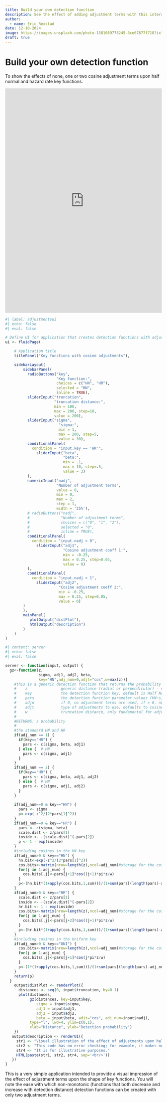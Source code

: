 ```yaml
---
title: Build your own detection function
description: See the effect of adding adjustment terms with this interactive app.
author: 
  - name: Eric Rexstad
date: 12-10-2024
image: https://images.unsplash.com/photo-1581089778245-3ce67677f718?ixlib=rb-4.0.3&ixid=M3wxMjA3fDB8MHxzZWFyY2h8M3x8ZXF1YXRpb25zfGVufDB8fDB8fHww&auto=format&fit=crop&w=500&q=60
draft: true
---
```


# Build your own detection function

To show the effects of none, one or two cosine adjustment terms upon half normal and hazard rate key functions.

<iframe id="example1" src="https://erex.shinyapps.io/adjtermsplot/" style="border: none; width: 100%; height: 720px" frameborder="0"></iframe>

```r
#| label: adjustmentsui
#| echo: false
#| eval: false

# Define UI for application that creates detection functions with adjustments
ui <- fluidPage(

    # Application title
    titlePanel("Key functions with cosine adjustments"),

    sidebarLayout(
        sidebarPanel(
          radioButtons("key",
                       "Key function:",
                       choices = c("HN", "HR"),
                       selected = "HN",
                       inline = TRUE),
          sliderInput("truncation",
                      "truncation distance:",
                      min = 100,
                      max = 200, step=10,
                      value = 200),
          sliderInput("sigma",
                        "sigma:",
                        min = 1,
                        max = 200, step=5,
                        value = 30),
          conditionalPanel(
            condition = "input.key == 'HR'",
              sliderInput("beta",
                          "beta:",
                          min = .1,
                          max = 10, step=.5,
                          value = 3)
          ),
          numericInput("nadj",
                       "Number of adjustment terms",
                       value = 0,
                       min = 0,
                       max = 2,
                       step = 1,
                       width = '25%'),
          # radioButtons("nadj",
          #              "Number of adjustment terms",
          #              choices = c("0", "1", "2"),
          #              selected = "0",
          #              inline = TRUE),
          conditionalPanel(
            condition = "input.nadj > 0",
              sliderInput("adj1",
                          "Cosine adjustment coeff 1:",
                          min = -0.25,
                          max = 0.25, step=0.05,
                          value = 0)
          ),
          conditionalPanel(
            condition = "input.nadj > 1",
              sliderInput("adj2",
                        "Cosine adjustment coeff 2:",
                        min = -0.25,
                        max = 0.25, step=0.05,
                        value = 0)
        )
        ),
        mainPanel(
           plotOutput("distPlot"),
           htmlOutput("description")
        )
    )
)
```


```r
#| context: server
#| echo: false
#| eval: false

server <- function(input, output) {
  gz<-function(z,
               sigma, adj1, adj2, beta,
               key="HN",adj_num=0,adjt="cos",w=max(z)){
    #this is a generic detection function that returns the probability of detecting an animal given the arguments:
    #    z               generic distance (radial or perpendicular) - can be scalar or vector
    #    key             the detection function key, default is Half Normal (HR and UNI might be alternatives)
    #    pars            the detection function parameter values (HN:s,adj1,adj2,...)(HR:s,b,adj1,adj2,...)(UNI:adj1,adj2,...)
    #    adjn            if 0, no adjustment terms are used, if > 0, number of adjustments to use
    #    adjt            type of adjustments to use, defaults to cosine series
    #    w               truncation distance, only fundamental for adjustments, by default the max of the distances
    #
    #RETURNS: a probability
    #
    #the standard HN and HR
    if(adj_num == 1) {
      if(key=="HR") {
        pars <- c(sigma, beta, adj1)
      } else {  # HN
        pars <- c(sigma, adj1)
      }
    }
    if(adj_num == 2) {
      if(key=="HR") {
        pars <- c(sigma, beta, adj1, adj2)
      } else {  # HN
        pars <- c(sigma, adj1, adj2)
      }
    }
    
    if(adj_num==0 & key=="HN") {
      pars <- sigma
      p<-exp(-z^2/(2*pars[1]^2))
    }
    if(adj_num==0 & key=="HR") {
      pars <- c(sigma, beta)
      scale.dist <- z/pars[1]
      inside <- -(scale.dist)^(-pars[2])
      p <- 1 - exp(inside)
    }
    #including cosines in the HN key
    if(adj_num>0 & key=="HN") {
      hn.bit<-exp(-z^2/(2*pars[1]^2))
      cos.bits<-matrix(nrow=length(z),ncol=adj_num)#storage for the cosine terms
      for(j in 1:adj_num) {
        cos.bits[,j]<-pars[j+1]*cos((j+1)*pi*z/w)
      }
      p<-(hn.bit*(1+apply(cos.bits,1,sum)))/(1+sum(pars[(length(pars)-adj_num+1):length(pars)]))
    }
    if(adj_num>0 & key=="HR") {
      scale.dist <- z/pars[1]
      inside <- -(scale.dist)^(-pars[2])
      hr.bit <- 1 - exp(inside)
      cos.bits<-matrix(nrow=length(z),ncol=adj_num)#storage for the cosine terms
      for(j in 1:adj_num) {
        cos.bits[,j]<-pars[j+2]*cos((j+1)*pi*z/w)
      }
      p<-(hr.bit*(1+apply(cos.bits,1,sum)))/(1+sum(pars[(length(pars)-adj_num+1):length(pars)]))
    }  
    #including cosines in the Uniform key
    if(adj_num>0 & key=="UNI") {
      cos.bits<-matrix(nrow=length(z),ncol=adj_num)#storage for the cosine terms
      for(j in 1:adj_num) {
        cos.bits[,j]<-pars[j+1]*cos(j*pi*z/w)
      }
      p<-(1*(1+apply(cos.bits,1,sum)))/(1+sum(pars[(length(pars)-adj_num+1):length(pars)]))
    }
    return(p)
  }
    output$distPlot <- renderPlot({
      distances <- seq(0, input$truncation, by=0.1)
      plot(distances, 
           gz(distances, key=input$key, 
              sigma = input$sigma, 
              adj1 = input$adj1,
              adj2 = input$adj2, 
              beta = input$beta, adjt="cos", adj_num=input$nadj),
           type="l", lwd=4, ylim=c(0,1),
           xlab="Distance", ylab="Detection probability")
    })
   output$description <- renderUI({
     str1 <- "Visual illustration of the effect of adjustments upon half normal and hazard rate detection function shape."
     str2 <- "This code has no error checking; for example, it makes no sense to have a second adjustment term without a first term"
     str4 <- "It is for illustrative purposes."
     HTML(paste(str1, str2, str4, sep='<br/>'))
   })
}
```

This is a very simple application intended to provide a visual impression of the effect of adjustment terms upon the shape of key functions. You will note the ease with which non-monotonic (functions that both decrease and increase with detection distance) detection functions can be created with only two adjustment terms.
